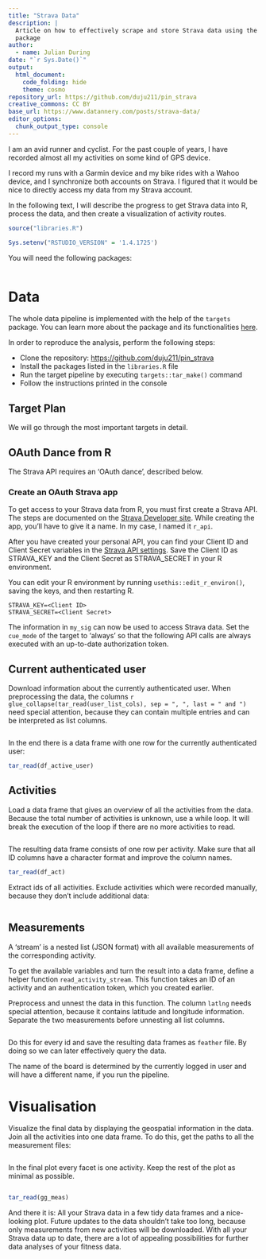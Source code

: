 ```yaml
---
title: "Strava Data"
description: |
  Article on how to effectively scrape and store Strava data using the `targets`
  package
author:
  - name: Julian During
date: "`r Sys.Date()`"
output:
  html_document:
    code_folding: hide
    theme: cosmo
repository_url: https://github.com/duju211/pin_strava
creative_commons: CC BY
base_url: https://www.datannery.com/posts/strava-data/
editor_options: 
  chunk_output_type: console
---
```


I am an avid runner and cyclist. For the past couple of years,
I have recorded almost all my activities on some kind of GPS device.

I record my runs with a Garmin device and my bike rides with a Wahoo device,
and I synchronize both accounts on Strava.
I figured that it would be nice to directly access my data from my Strava
account.

In the following text, I will describe the progress to get Strava data into R,
process the data, and then create a visualization of activity routes.

```r
source("libraries.R")

Sys.setenv("RSTUDIO_VERSION" = '1.4.1725')
```

You will need the following packages:

```r
```

# Data {.tabset}

The whole data pipeline is implemented with the help of the `targets` package.
You can learn more about the package and its functionalities
[here](https://docs.ropensci.org/targets/).

In order to reproduce the analysis, perform the following steps:

* Clone the repository:
[https://github.com/duju211/pin_strava](https://github.com/duju211/pin_strava)
* Install the packages listed in the `libraries.R` file
* Run the target pipeline by executing `targets::tar_make()` command
* Follow the instructions printed in the console

## Target Plan

We will go through the most important targets in detail.

## OAuth Dance from R

The Strava API requires an ‘OAuth dance’, described below.

### Create an OAuth Strava app

To get access to your Strava data from R, you must first create a Strava API.
The steps are documented on the
[Strava Developer site](https://developers.strava.com/docs/getting-started/).
While creating the app, you’ll have to give it a name. In my case,
I named it `r_api`.

After you have created your personal API, you can find your Client ID and
Client Secret variables in the
[Strava API settings](https://www.strava.com/settings/api).
Save the Client ID as STRAVA_KEY and the Client Secret as STRAVA_SECRET
in your R environment.

<aside>
You can edit your R environment by running `usethis::edit_r_environ()`,
saving the keys, and then restarting R.
</aside>

```
STRAVA_KEY=<Client ID>
STRAVA_SECRET=<Client Secret>
```


The information in `my_sig` can now be used to access Strava data.
Set the `cue_mode` of the target to ‘always’ so that the following API calls
are always executed with an up-to-date authorization token.

## Current authenticated user

Download information about the currently authenticated user.
When preprocessing the data, the columns
`r glue_collapse(tar_read(user_list_cols), sep = ", ", last = " and ")` need
special attention, because they can contain multiple entries and can be
interpreted as list columns.

```r
```

In the end there is a data frame with one row for the currently authenticated
user:

```r
tar_read(df_active_user)
```

## Activities

Load a data frame that gives an overview of all the activities from the data.
Because the total number of activities is unknown, use a while loop.
It will break the execution of the loop if there are no more activities to read.

```r
```

The resulting data frame consists of one row per activity.
Make sure that all ID columns have a character format and improve the column
names.

```r
tar_read(df_act)
```

Extract ids of all activities. Exclude activities which were recorded manually,
because they don't include additional data:

```r
```

## Measurements

A ‘stream’ is a nested list (JSON format) with all available measurements of
the corresponding activity.

To get the available variables and turn the result into a data frame,
define a helper function `read_activity_stream`.
This function takes an ID of an activity and an authentication token,
which you created earlier.

Preprocess and unnest the data in this function.
The column `latlng` needs special attention,
because it contains latitude and longitude information.
Separate the two measurements before unnesting all list columns.

```r
```

Do this for every id and save the resulting data frames as `feather` file.
By doing so we can later effectively query the data.

<aside>
The name of the board is determined by the currently logged in user and will
have a different name, if you run the pipeline.
</aside>

# Visualisation

Visualize the final data by displaying the geospatial information in the data.
Join all the activities into one data frame. To do this, get the paths to all
the measurement files:

```r
```

In the final plot every facet is one activity.
Keep the rest of the plot as minimal as possible.

```r
```

```r
tar_read(gg_meas)
```

And there it is:
All your Strava data in a few tidy data frames and a nice-looking plot.
Future updates to the data shouldn’t take too long, because only measurements
from new activities will be downloaded. With all your Strava data up to date,
there are a lot of appealing possibilities for further data analyses of your
fitness data.
